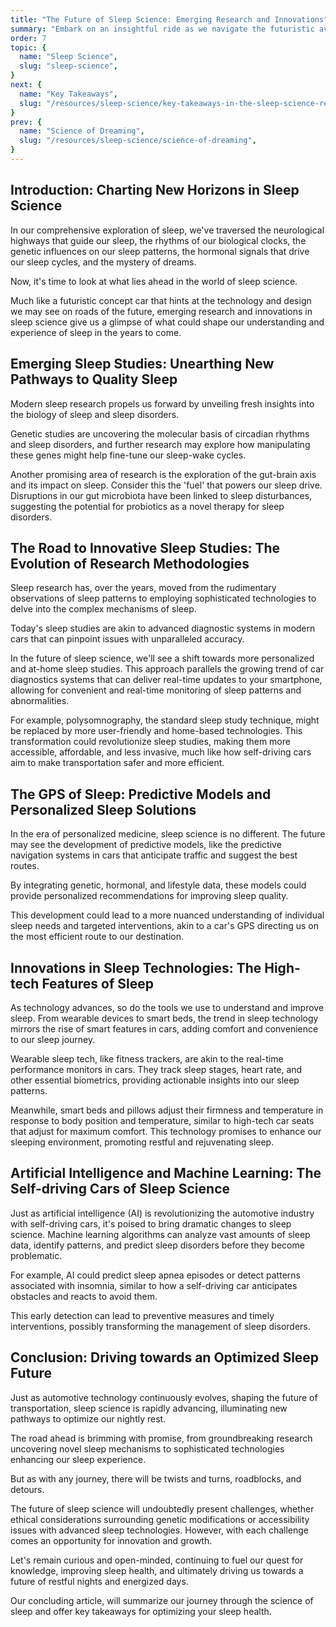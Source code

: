 ```yaml
---
title: "The Future of Sleep Science: Emerging Research and Innovations"
summary: "Embark on an insightful ride as we navigate the futuristic avenues of sleep science, exploring exciting research frontiers and promising innovations. Discover how sleep science's evolving landscape could revolutionize our understanding of sleep and how technology can transform our journey to restful nights."
order: 7
topic: {
  name: "Sleep Science",
  slug: "sleep-science",
}
next: {
  name: "Key Takeaways",
  slug: "/resources/sleep-science/key-takeaways-in-the-sleep-science-resource",
}
prev: {
  name: "Science of Dreaming",
  slug: "/resources/sleep-science/science-of-dreaming",
}
---
```

## Introduction: Charting New Horizons in Sleep Science
In our comprehensive exploration of sleep, we've traversed the neurological highways that guide our sleep, the rhythms of our <SleepLib word="biologicalClock">biological clocks</SleepLib>, the genetic influences on our <SleepLib word="sleepPattern">sleep patterns</SleepLib>, the hormonal signals that drive our <SleepLib word="sleepCycle">sleep cycles</SleepLib>, and the mystery of dreams.

Now, it's time to look at what lies ahead in the world of sleep science.

<Banner>Much like a futuristic concept car that hints at the technology and design we may see on roads of the future, emerging research and innovations in sleep science give us a glimpse of what could shape our understanding and experience of sleep in the years to come.</Banner>

## Emerging Sleep Studies: Unearthing New Pathways to Quality Sleep
Modern sleep research propels us forward by unveiling fresh insights into the biology of sleep and <SleepLib word="sleepDisorders">sleep disorders</SleepLib>.

Genetic studies are uncovering the molecular basis of <SleepLib word="circadianRhythm">circadian rhythms</SleepLib> and sleep disorders, and further research may explore how manipulating these genes might help fine-tune our <SleepLib word="sleepWakeCycle">sleep-wake cycles</SleepLib>.

Another promising area of research is the exploration of the gut-brain axis and its impact on sleep. Consider this the 'fuel' that powers our sleep drive. Disruptions in our gut microbiota have been linked to <SleepLib word="sleepDisturbance">sleep disturbances</SleepLib>, suggesting the potential for probiotics as a novel therapy for sleep disorders.

## The Road to Innovative Sleep Studies: The Evolution of Research Methodologies
Sleep research has, over the years, moved from the rudimentary observations of sleep patterns to employing sophisticated technologies to delve into the complex mechanisms of sleep.

Today's sleep studies are akin to advanced diagnostic systems in modern cars that can pinpoint issues with unparalleled accuracy.

In the future of sleep science, we'll see a shift towards more personalized and at-home sleep studies. This approach parallels the growing trend of car diagnostics systems that can deliver real-time updates to your smartphone, allowing for convenient and real-time monitoring of sleep patterns and abnormalities.

For example, <SleepLib word="polysomnography">polysomnography</SleepLib>, the standard sleep study technique, might be replaced by more user-friendly and home-based technologies. This transformation could revolutionize sleep studies, making them more accessible, affordable, and less invasive, much like how self-driving cars aim to make transportation safer and more efficient.

## The GPS of Sleep: Predictive Models and Personalized Sleep Solutions
In the era of personalized medicine, sleep science is no different. The future may see the development of predictive models, like the predictive navigation systems in cars that anticipate traffic and suggest the best routes.

By integrating genetic, hormonal, and lifestyle data, these models could provide personalized recommendations for improving <SleepLib word="sleepQuality">sleep quality</SleepLib>.

This development could lead to a more nuanced understanding of individual sleep needs and targeted interventions, akin to a car's GPS directing us on the most efficient route to our destination.

## Innovations in Sleep Technologies: The High-tech Features of Sleep
As technology advances, so do the tools we use to understand and improve sleep. From wearable devices to smart beds, the trend in sleep technology mirrors the rise of smart features in cars, adding comfort and convenience to our sleep journey.

Wearable sleep tech, like fitness trackers, are akin to the real-time performance monitors in cars. They track <InternalLink word="stagesOfSleep">sleep stages</InternalLink>, heart rate, and other essential biometrics, providing actionable insights into our sleep patterns.

Meanwhile, smart beds and pillows adjust their firmness and temperature in response to body position and temperature, similar to high-tech car seats that adjust for maximum comfort. This technology promises to enhance our sleeping environment, promoting restful and rejuvenating sleep.

## Artificial Intelligence and Machine Learning: The Self-driving Cars of Sleep Science
Just as artificial intelligence (AI) is revolutionizing the automotive industry with self-driving cars, it's poised to bring dramatic changes to sleep science. Machine learning algorithms can analyze vast amounts of sleep data, identify patterns, and predict sleep disorders before they become problematic.

For example, AI could predict <SleepLib word="sleepApnea">sleep apnea</SleepLib> episodes or detect patterns associated with <SleepLib word="insomnia">insomnia</SleepLib>, similar to how a self-driving car anticipates obstacles and reacts to avoid them.

This early detection can lead to preventive measures and timely interventions, possibly transforming the management of sleep disorders.

## Conclusion: Driving towards an Optimized Sleep Future
Just as automotive technology continuously evolves, shaping the future of transportation, sleep science is rapidly advancing, illuminating new pathways to optimize our nightly rest.

The road ahead is brimming with promise, from groundbreaking research uncovering novel <SleepLib word="sleepMechanisms">sleep mechanisms</SleepLib> to sophisticated technologies enhancing our sleep experience.

But as with any journey, there will be twists and turns, roadblocks, and detours.

The future of sleep science will undoubtedly present challenges, whether ethical considerations surrounding genetic modifications or accessibility issues with advanced sleep technologies. However, with each challenge comes an opportunity for innovation and growth.

Let's remain curious and open-minded, continuing to fuel our quest for knowledge, improving sleep health, and ultimately driving us towards a future of restful nights and energized days.

Our concluding article, will summarize our journey through the <InternalLink word="sleepScienceResource">science of sleep</InternalLink> and offer <InternalLink word="sleepScienceKeyTakeaways">key takeaways</InternalLink> for optimizing your sleep health.